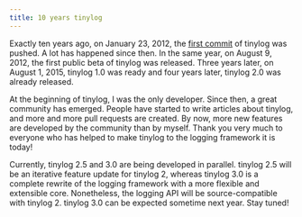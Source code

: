 ```yaml
---
title: 10 years tinylog
---
```


Exactly ten years ago, on January 23, 2012, the [first commit](https://github.com/tinylog-org/tinylog/commit/ea84b8258876ef557c3db71b8bb2b4eadb90f580) of tinylog was pushed. A lot has happened since then. In the same year, on August 9, 2012, the first public beta of tinylog was released. Three years later, on August 1, 2015, tinylog 1.0 was ready and four years later, tinylog 2.0 was already released.

At the beginning of tinylog, I was the only developer. Since then, a great community has emerged. People have started to write articles about tinylog, and more and more pull requests are created. By now, more new features are developed by the community than by myself. Thank you very much to everyone who has helped to make tinylog to the logging framework it is today!

Currently, tinylog 2.5 and 3.0 are being developed in parallel. tinylog 2.5 will be an iterative feature update for tinylog 2, whereas tinylog 3.0 is a complete rewrite of the logging framework with a more flexible and extensible core. Nonetheless, the logging API will be source-compatible with tinylog 2. tinylog 3.0 can be expected sometime next year. Stay tuned!
